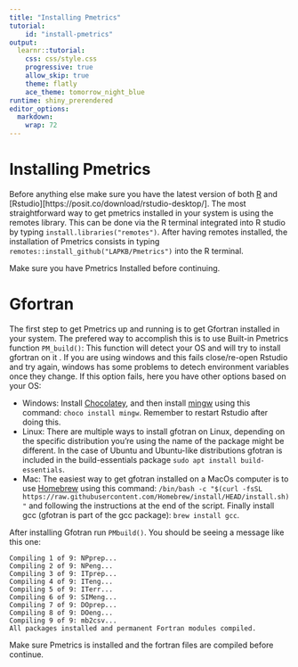 ```yaml
---
title: "Installing Pmetrics"
tutorial:
    id: "install-pmetrics"
output: 
  learnr::tutorial:
    css: css/style.css
    progressive: true
    allow_skip: true
    theme: flatly
    ace_theme: tomorrow_night_blue
runtime: shiny_prerendered
editor_options: 
  markdown: 
    wrap: 72
---
```


# Installing Pmetrics
Before anything else make sure you have the latest version of both [R](https://cran.r-project.org/) and [Rstudio][https://posit.co/download/rstudio-desktop/].
The most straightforward way to get pmetrics installed in your system is using the remotes library. This can be done via the R terminal integrated into R studio by typing `install.libraries("remotes")`.
After having remotes installed, the installation of Pmetrics consists in typing `remotes::install_github("LAPKB/Pmetrics")` into the R terminal.

Make sure you have Pmetrics Installed before continuing.


# Gfortran
The first step to get Pmetrics up and running is to get Gfortran installed in your system. The prefered way to accomplish this is to use Built-in Pmetrics function `PM_build()`: This function will detect your OS and will try to install gfortran on it . If you are using windows and this fails close/re-open Rstudio and try again, windows has some problems to detech environment variables once they change.
If this option fails, here you have other options based on your OS:

* Windows: Install [Chocolatey](https://chocolatey.org/install), and then install [mingw](https://community.chocolatey.org/packages/mingw) using this command: `choco install mingw`. Remember to restart Rstudio after doing this.
* Linux: There are multiple ways to install gfotran on Linux, depending on the specific distribution you're using the name of the package might be different. In the case of Ubuntu and Ubuntu-like distributions gfotran is included in the build-essentials package `sudo apt install build-essentials`.
* Mac: The easiest way to get gfotran installed on a MacOs computer is to use [Homebrew](https://brew.sh/) using this command: `/bin/bash -c "$(curl -fsSL https://raw.githubusercontent.com/Homebrew/install/HEAD/install.sh)"` and following the instructions at the end of the script. Finally install gcc (gfotran is part of the gcc package): `brew install gcc`.

After installing Gfotran run `PMbuild()`. You should be seeing a message like this one:

```
Compiling 1 of 9: NPprep...
Compiling 2 of 9: NPeng...
Compiling 3 of 9: ITprep...
Compiling 4 of 9: ITeng...
Compiling 5 of 9: ITerr...
Compiling 6 of 9: SIMeng...
Compiling 7 of 9: DOprep...
Compiling 8 of 9: DOeng...
Compiling 9 of 9: mb2csv...
All packages installed and permanent Fortran modules compiled.
```

Make sure Pmetrics is installed and the fortran files are compiled before continue.
```r

```